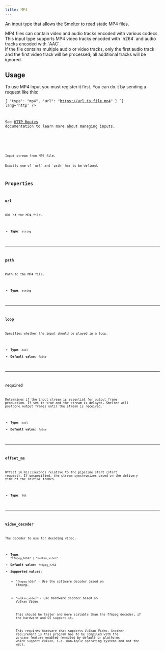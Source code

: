 ```yaml
---
title: MP4
---
```


An input type that allows the Smelter to read static MP4 files.

<Aside>MP4 files can contain video and audio tracks encoded with various codecs. This input type supports MP4 video tracks encoded with `h264` and audio tracks encoded with `AAC`.</Aside>
<Aside type='caution'>If the file contains multiple audio or video tracks, only the first audio track and the first video track will be processed; all additional tracks will be ignored.</Aside>

## Usage

To use MP4 Input you must register it first. You can do it by sending a request like this:

<CollapsibleDetails summaryTitle='Example request' open>
<Code code={`
POST: /api/input/:input_id/register
Content-Type: application/json

{
    "type": "mp4",
    "url": "https://url.to.file.mp4"
}
`} lang='http' />
</CollapsibleDetails>

See [HTTP Routes](/http-api/routes#inputs-configuration) documentation to learn more about managing inputs.

<CollapsibleDetails summaryTitle='Type definition' open>
<Code code={`
type Mp4Input = {
    url?: string;
    path?: string;
    loop?: bool;
    required?: bool;
    offset_ms?: f64;
    video_decoder?: "ffmpeg_h264" | "vulkan_video";
}
`} lang='tsx' />
</CollapsibleDetails>

Input stream from MP4 file.
<Aside>Exactly one of `url` and `path` has to be defined.</Aside>

## Properties

### url
URL of the MP4 file.

- **Type**: `string`

---

### path
Path to the MP4 file.

- **Type**: `string`

---

### loop
Specifies whether the input should be played in a loop.

- **Type**: `bool`
- **Default value**: `false`

---

### required
Determines if the input stream is essential for output frame production. If set to true and the stream is delayed, Smelter will postpone output frames until the stream is received.
- **Type**: `bool`
- **Default value**: `false`

---

### offset_ms
Offset in milliseconds relative to the pipeline start (start request). If unspecified, the stream synchronizes based on the delivery time of the initial frames.

- **Type**: `f64`

---

### video_decoder
The decoder to use for decoding video.

- **Type**: `"ffmpeg_h264" | "vulkan_video"`
- **Default value**: `ffmpeg_h264`
- **Supported values**:
  - `"ffmpeg_h264"` - Use the software decoder based on ffmpeg.
  - `"vulkan_video"` - Use hardware decoder based on Vulkan Video.
    
    This should be faster and more scalable than the ffmpeg decoder, if the hardware and OS
    support it.

    This requires hardware that supports Vulkan Video. Another requirement is this program has
    to be compiled with the `vk-video` feature enabled (enabled by default on platforms which
    support Vulkan, i.e. non-Apple operating systems and not the web).

